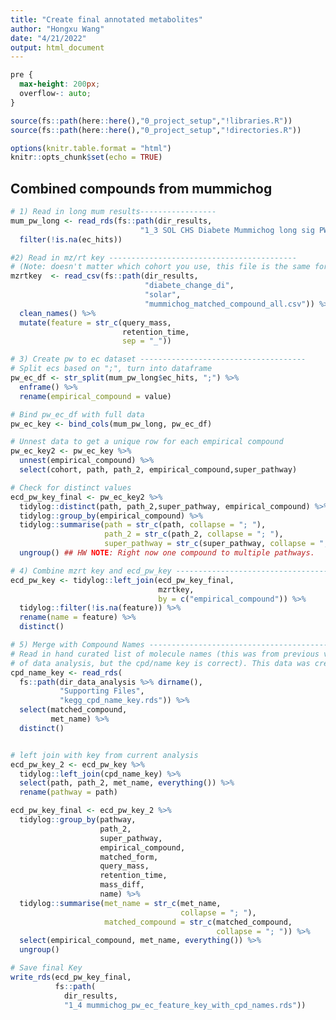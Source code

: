 ```yaml
---
title: "Create final annotated metabolites"
author: "Hongxu Wang"
date: "4/21/2022"
output: html_document
---
```


```css
pre {
  max-height: 200px;
  overflow-: auto;
}
```


```r
source(fs::path(here::here(),"0_project_setup","!libraries.R"))
source(fs::path(here::here(),"0_project_setup","!directories.R"))

options(knitr.table.format = "html")
knitr::opts_chunk$set(echo = TRUE)
```

## Combined compounds from mummichog
```r

# 1) Read in long mum results-----------------
mum_pw_long <- read_rds(fs::path(dir_results,
                             "1_3 SOL CHS Diabete Mummichog long sig PW.RDS")) %>% 
  filter(!is.na(ec_hits))

#2) Read in mz/rt key ------------------------------------------
# (Note: doesn't matter which cohort you use, this file is the same for both)
mzrtkey  <- read_csv(fs::path(dir_results,
                              "diabete_change_di",
                              "solar",
                              "mummichog_matched_compound_all.csv")) %>% 
  clean_names() %>%
  mutate(feature = str_c(query_mass, 
                         retention_time, 
                         sep = "_"))

# 3) Create pw to ec dataset -------------------------------------
# Split ecs based on ";", turn into dataframe 
pw_ec_df <- str_split(mum_pw_long$ec_hits, ";") %>% 
  enframe() %>% 
  rename(empirical_compound = value)

# Bind pw_ec_df with full data
pw_ec_key <- bind_cols(mum_pw_long, pw_ec_df)

# Unnest data to get a unique row for each empirical compound
pw_ec_key2 <- pw_ec_key %>% 
  unnest(empirical_compound) %>% 
  select(cohort, path, path_2, empirical_compound,super_pathway)

# Check for distinct values
ecd_pw_key_final <- pw_ec_key2 %>% 
  tidylog::distinct(path, path_2,super_pathway, empirical_compound) %>% 
  tidylog::group_by(empirical_compound) %>% 
  tidylog::summarise(path = str_c(path, collapse = "; "), 
                     path_2 = str_c(path_2, collapse = "; "),
                     super_pathway = str_c(super_pathway, collapse = ";")) %>% 
  ungroup() ## HW NOTE: Right now one compound to multiple pathways. 

# 4) Combine mzrt key and ecd_pw_key -----------------------------------------
ecd_pw_key <- tidylog::left_join(ecd_pw_key_final, 
                                 mzrtkey, 
                                 by = c("empirical_compound")) %>% 
  tidylog::filter(!is.na(feature)) %>% 
  rename(name = feature) %>% 
  distinct()

# 5) Merge with Compound Names ----------------------------------------------------------
# Read in hand curated list of molecule names (this was from previous version 
# of data analysis, but the cpd/name key is correct). This data was created in "other_scripts/Convert Mummichog cpd ids to cpd names.R"
cpd_name_key <- read_rds(
  fs::path(dir_data_analysis %>% dirname(),
           "Supporting Files", 
           "kegg_cpd_name_key.rds")) %>% 
  select(matched_compound, 
         met_name) %>% 
  distinct()


# left join with key from current analysis
ecd_pw_key_2 <- ecd_pw_key %>% 
  tidylog::left_join(cpd_name_key) %>% 
  select(path, path_2, met_name, everything()) %>% 
  rename(pathway = path) 

ecd_pw_key_final <- ecd_pw_key_2 %>% 
  tidylog::group_by(pathway, 
                    path_2,
                    super_pathway,
                    empirical_compound,
                    matched_form,
                    query_mass,
                    retention_time,
                    mass_diff,
                    name) %>% 
  tidylog::summarise(met_name = str_c(met_name, 
                                      collapse = "; "), 
                     matched_compound = str_c(matched_compound,
                                              collapse = "; ")) %>% 
  select(empirical_compound, met_name, everything()) %>%
  ungroup()

# Save final Key
write_rds(ecd_pw_key_final,
          fs::path(
            dir_results,
            "1_4 mummichog_pw_ec_feature_key_with_cpd_names.rds"))
```

